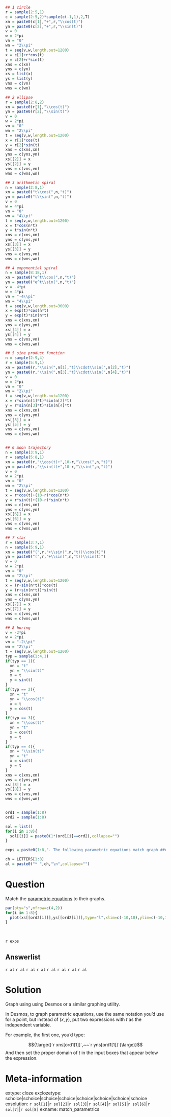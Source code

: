 ```r
## 1 circle
r = sample(2:5,1)
c = sample(2:5,2)*sample(c(-1,1),2,T)
xn = paste0(c[1],"+",r,"\\cos(t)")
yn = paste0(c[2],"+",r,"\\sin(t)")
v = 0
w = 2*pi
vn = "0"
wn = "2\\pi"
t = seq(v,w,length.out=1200)
x = c[1]+r*cos(t)
y = c[2]+r*sin(t)
xns = c(xn)
yns = c(yn)
xs = list(x)
ys = list(y)
vns = c(vn)
wns = c(wn)

## 2 ellipse
r = sample(2:8,2)
xn = paste0(r[1],"\\cos(t)")
yn = paste0(r[2],"\\sin(t)")
v = 0
w = 2*pi
vn = "0"
wn = "2\\pi"
t = seq(v,w,length.out=1200)
x = r[1]*cos(t)
y = r[2]*sin(t)
xns = c(xns,xn)
yns = c(yns,yn)
xs[[2]] = x
ys[[2]] = y
vns = c(vns,vn)
wns = c(wns,wn)

## 3 arithmetic spiral
n = sample(2:8,1)
xn = paste0("t\\cos(",n,"t)")
yn = paste0("t\\sin(",n,"t)")
v = 0
w = 4*pi
vn = "0"
wn = "4\\pi"
t = seq(v,w,length.out=1200)
x = t*cos(n*t)
y = t*sin(n*t)
xns = c(xns,xn)
yns = c(yns,yn)
xs[[3]] = x
ys[[3]] = y
vns = c(vns,vn)
wns = c(wns,wn)

## 4 exponential spiral
n = sample(8:18,1)
xn = paste0("e^t\\cos(",n,"t)")
yn = paste0("e^t\\sin(",n,"t)")
v = -4*pi
w = 4*pi
vn = "-4\\pi"
wn = "4\\pi"
t = seq(v,w,length.out=3600)
x = exp(t)*cos(n*t)
y = exp(t)*sin(n*t)
xns = c(xns,xn)
yns = c(yns,yn)
xs[[4]] = x
ys[[4]] = y
vns = c(vns,vn)
wns = c(wns,wn)

## 5 sine product function
n = sample(2:9,4)
r = sample(5:9,1)
xn = paste0(r,"\\sin(",n[1],"t)\\cdot\\sin(",n[2],"t)")
yn = paste0(r,"\\sin(",n[3],"t)\\cdot\\sin(",n[4],"t)")
v = 0
w = 2*pi
vn = "0"
wn = "2\\pi"
t = seq(v,w,length.out=1200)
x = r*sin(n[1]*t)*sin(n[2]*t)
y = r*sin(n[3]*t)*sin(n[4]*t)
xns = c(xns,xn)
yns = c(yns,yn)
xs[[5]] = x
ys[[5]] = y
vns = c(vns,vn)
wns = c(wns,wn)


## 6 moon trajectory
n = sample(3:9,1)
r = sample(5:8,1)
xn = paste0(r,"\\cos(t)+",10-r,"\\cos(",n,"t)")
yn = paste0(r,"\\sin(t)+",10-r,"\\sin(",n,"t)")
v = 0
w = 2*pi
vn = "0"
wn = "2\\pi"
t = seq(v,w,length.out=1200)
x = r*cos(t)+(10-r)*cos(n*t)
y = r*sin(t)+(10-r)*sin(n*t)
xns = c(xns,xn)
yns = c(yns,yn)
xs[[6]] = x
ys[[6]] = y
vns = c(vns,vn)
wns = c(wns,wn)

## 7 star
r = sample(3:7,1)
n = sample(5:9,1)
xn = paste0("(",r,"+\\sin(",n,"t))\\cos(t)")
yn = paste0("(",r,"+\\sin(",n,"t))\\sin(t)")
v = 0
w = 2*pi
vn = "0"
wn = "2\\pi"
t = seq(v,w,length.out=1200)
x = (r+sin(n*t))*cos(t)
y = (r+sin(n*t))*sin(t)
xns = c(xns,xn)
yns = c(yns,yn)
xs[[7]] = x
ys[[7]] = y
vns = c(vns,vn)
wns = c(wns,wn)

## 8 boring
v = -2*pi
w = 2*pi
vn = "-2\\pi"
wn = "2\\pi"
t = seq(v,w,length.out=1200)
typ = sample(1:4,1)
if(typ == 1){
  xn = "t"
  yn = "\\sin(t)"
  x = t
  y = sin(t)
}
if(typ == 2){
  xn = "t"
  yn = "\\cos(t)"
  x = t
  y = cos(t)
}
if(typ == 3){
  xn = "\\cos(t)"
  yn = "t"
  x = cos(t)
  y = t
}
if(typ == 4){
  xn = "\\sin(t)"
  yn = "t"
  x = sin(t)
  y = t
}
xns = c(xns,xn)
yns = c(yns,yn)
xs[[8]] = x
ys[[8]] = y
vns = c(vns,vn)
wns = c(wns,wn)


ord1 = sample(1:8)
ord2 = sample(1:8)

sol = list()
for(i in 1:8){
  sol[[i]] = paste0(1*(ord1[i]==ord2),collapse="")
}

exps = paste0(1:8,". The following parametric equations match graph ##ANSWER",1:8,"## $$x=",xns[ord1],"$$ $$y=",yns[ord1],"$$ $$",vns,"\\le t \\le ",wns,"$$",collapse="\n")

ch = LETTERS[1:8]
al = paste0("* ",ch,"\n",collapse="")

```

Question
========

Match the [parametric equations](https://help.desmos.com/hc/en-us/articles/4406906208397-Parametric-Equations) to their graphs. 

```r
par(pty="s",mfrow=c(4,2))
for(i in 1:8){
  plot(xs[[ord2[i]]],ys[[ord2[i]]],type="l",xlim=c(-10,10),ylim=c(-10,10),main=LETTERS[i],xlab="x",ylab="y")
}
```
\


`r exps`

Answerlist
--------

`r al`
`r al`
`r al`
`r al`
`r al`
`r al`
`r al`
`r al`


Solution
========

Graph using using Desmos or a similar graphing utility.

In Desmos, to graph parametric equations, use the same notation you'd use for a point, but instead of $(x,y)$, put two expressions with $t$ as the independent variable.

For example, the first one, you'd type:


$${\large(}`r xns[ord1[1]]`,~~`r yns[ord1[1]]`{\large)}$$
And then set the proper domain of $t$ in the input boxes that appear below the expression.


Meta-information
============
extype: cloze
exclozetype: schoice|schoice|schoice|schoice|schoice|schoice|schoice|schoice
exsolution: `r sol[1]`|`r sol[2]`|`r sol[3]`|`r sol[4]`|`r sol[5]`|`r sol[6]`|`r sol[7]`|`r sol[8]`
exname: match_parametrics